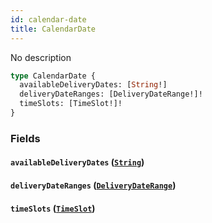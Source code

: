 ```yaml
---
id: calendar-date
title: CalendarDate
---
```


No description

```graphql
type CalendarDate {
  availableDeliveryDates: [String!]
  deliveryDateRanges: [DeliveryDateRange!]!
  timeSlots: [TimeSlot!]!
}
```

### Fields

#### `availableDeliveryDates` ([`String`](/schema/scalars/string))

#### `deliveryDateRanges` ([`DeliveryDateRange`](/schema/objects/delivery-date-range))

#### `timeSlots` ([`TimeSlot`](/schema/objects/time-slot))
